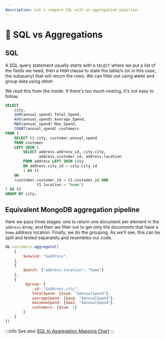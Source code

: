 ```yaml
---
description: Let's compare SQL with an aggregation pipeline. 
---
```


# 📘 SQL vs Aggregations

## SQL

A SQL query statement usually starts with a `SELECT` where we put a list of the fields we need, then a `FROM` clause to state the table/s (or in this case, the subquery) that will return the rows. We can filter out using `WHERE` and group data using `GROUP`.

We read this from the inside. If there's too much nesting, it's not easy to follow.

```SQL
SELECT
    city,
    SUM(annual_spend) Total_Spend,
    AVG(annual_spend) Average_Spend,
    MAX(annual_spend) Max_Spend,
    COUNT(annual_spend) customers
FROM (
    SELECT t1.city, customer.annual_spend
    FROM customer 
    LEFT JOIN (
        SELECT address.address_id, city.city,
               address.customer_id, address.location
        FROM address LEFT JOIN city
        ON address.city_id = city.city_id
        ) AS t1
    ON
    (customer.customer_id = t1.customer_id AND
              t1.location = "home")
) AS t2
GROUP BY city;
```

## Equivalent MongoDB aggregation pipeline

Here we pass three stages: one to return one document per element in the `address` array, and then we filter out to get only the documents that have a `home` address location. Finally, we do the grouping. As we'll see, this can be split and tested separately and resembles our code. 

```js
db.customers.aggregate([
	{
		$unwind: "$address",
	},
	{
		$match: {"address.location": "home"}
	},
	{
		 $group: {
			_id: "$address.city",
			totalSpend: {$sum: "$annualSpend"},
			averageSpend: {$avg: "$annualSpend"},
			maximumSpend: {$max: "$annualSpend"},
			customers: {$sum: 1}
		}
	}
])
```

:::info
See also [SQL to Aggregation Mapping Chart](https://www.mongodb.com/docs/manual/reference/sql-aggregation-comparison/)
:::
